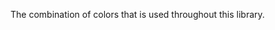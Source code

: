 
<Meta title="Color Scheme"/>

<div style={{textAlign: "center"}}>
    <Title>Color Scheme</Title>
    <p>The combination of colors that is used throughout this library.</p>
</div>
<br/>
<br/>

<ColorPalette>
    <ColorItem title={"Primary"} subtitle={"Blue"} colors={{Primary: Color.Primary}}/>
    <ColorItem title={"Complementary"} subtitle={"Orange"} colors={{Complementary: Color.Complementary}}/>
    <ColorItem title={"Secondary"} subtitle={"Green"} colors={{Secondary: Color.Secondary}}/>
    <ColorItem title={"Tertiary"} subtitle={"Coral"} colors={{Tertiary: Color.Tertiary}}/>
    <ColorItem title={"Positive"} subtitle={"Green"} colors={{Positive: Color.Positive}}/>
    <ColorItem title={"Warning"} subtitle={"Gold"} colors={{Warning: Color.Warning}}/>
    <ColorItem title={"Negative"} subtitle={"Tomato"} colors={{Negative: Color.Negative}}/>
    <ColorItem title={"Accent"} subtitle={"Purple"} colors={{Accent: Color.Accent}}/>
    <ColorItem title={"Neutral"} subtitle={"Grey"} colors={{Neutral: Color.Neutral}}/>
    <ColorItem title={"Blue"} subtitle={EMPTY_STRING} colors={{Blue: Color.Blue}}/>
    <ColorItem title={"Green"} subtitle={EMPTY_STRING} colors={{Green: Color.Green}}/>
    <ColorItem title={"Gold"} subtitle={EMPTY_STRING} colors={{Gold: Color.Gold}}/>
    <ColorItem title={"Coral"} subtitle={EMPTY_STRING} colors={{Coral: Color.Coral}}/>
    <ColorItem title={"Tomato"} subtitle={EMPTY_STRING} colors={{Tomato: Color.Tomato}}/>
    <ColorItem title={"Purple"} subtitle={EMPTY_STRING} colors={{Purple: Color.Purple}}/>
    <ColorItem
        title="Monochrome"
        subtitle={EMPTY_STRING}
        colors={{
            White: Color.White,
            Gainsboro: Color.Gainsboro,
            Neutral: Color.Neutral,
            Gray: Color.Gray,
            MineShaft: Color.Mineshaft,
            Black: Color.Black,
        }}
    />
</ColorPalette>
